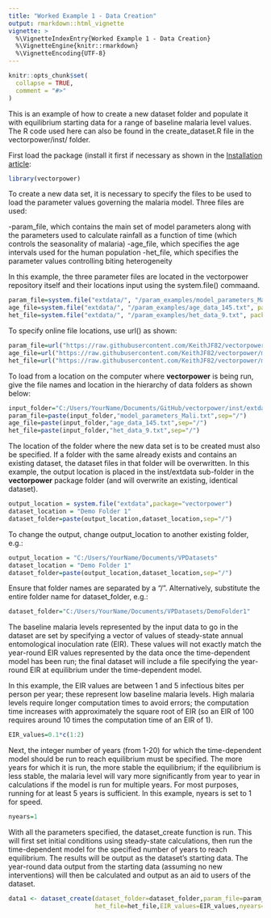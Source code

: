 ```yaml
---
title: "Worked Example 1 - Data Creation"
output: rmarkdown::html_vignette
vignette: >
  %\VignetteIndexEntry{Worked Example 1 - Data Creation}
  %\VignetteEngine{knitr::rmarkdown}
  %\VignetteEncoding{UTF-8}
---
```


```r
knitr::opts_chunk$set(
  collapse = TRUE,
  comment = "#>"
)
```

This is an example of how to create a new dataset folder and populate it with equilibrium starting data for a range of baseline malaria level values. The R code used here can also be found in the create_dataset.R file in the vectorpower/inst/ folder.

First load the package (install it first if necessary as shown in the [Installation article](https://keithjf82.github.io/vectorpower/articles/B_installation.html):

```r
library(vectorpower)
```

To create a new data set, it is necessary to specify the files to be used to load the parameter values governing the malaria model. Three files are used: 

-param_file, which contains the main set of model parameters along with the parameters used to calculate
rainfall as a function of time (which controls the seasonality of malaria)
-age_file, which specifies the age intervals used for the human population
-het_file, which specifies the parameter values controlling biting heterogeneity

In this example, the three parameter files are located in the vectorpower repository itself and their locations input using the system.file() commaand. 

```r
param_file=system.file("extdata/", "/param_examples/model_parameters_Mali.txt", package = 'vectorpower', mustWork = TRUE)
age_file=system.file("extdata/", "/param_examples/age_data_145.txt", package = 'vectorpower', mustWork = TRUE)
het_file=system.file("extdata/", "/param_examples/het_data_9.txt", package = 'vectorpower', mustWork = TRUE)
```

To specify online file locations, use url() as shown:

```r
param_file=url("https://raw.githubusercontent.com/KeithJF82/vectorpower/master/inst/extdata/param_examples/model_parameters_Mali.txt")
age_file=url("https://raw.githubusercontent.com/KeithJF82/vectorpower/master/inst/extdata/param_examples/age_data_145.txt")
het_file=url("https://raw.githubusercontent.com/KeithJF82/vectorpower/master/inst/extdata/param_examples/het_data_9.txt")
```

To load from a location on the computer where **vectorpower** is being run, give the file names and location in the hierarchy of data folders as shown below:

```r
input_folder="C:/Users/YourName/Documents/GitHub/vectorpower/inst/extdata/param_examples"
param_file=paste(input_folder,"model_parameters_Mali.txt",sep="/")
age_file=paste(input_folder,"age_data_145.txt",sep="/")
het_file=paste(input_folder,"het_data_9.txt",sep="/")
```

The location of the folder where the new data set is to be created must also be specified. If a folder with the same already exists and contains an existing dataset, the dataset files in that folder will be overwritten. In this example, the output location is placed in the inst/extdata sub-folder in the **vectorpower** package folder (and will overwrite an existing, identical dataset).

```r
output_location = system.file("extdata",package="vectorpower")
dataset_location = "Demo Folder 1"
dataset_folder=paste(output_location,dataset_location,sep="/")
```

To change the output, change output_location to another existing folder, e.g.:

```r
output_location = "C:/Users/YourName/Documents/VPDatasets"
dataset_location = "Demo Folder 1"
dataset_folder=paste(output_location,dataset_location,sep="/")
```

Ensure that folder names are separated by a "/". Alternatively, substitute the entire folder name for dataset_folder, e.g.:

```r
dataset_folder="C:/Users/YourName/Documents/VPDatasets/DemoFolder1"
```

The baseline malaria levels represented by the input data to go in the dataset are set by specifying a vector of values of steady-state annual entomological inoculation rate (EIR). These values will not exactly match the year-round EIR values represented by the data once the time-dependent model has been run; the final dataset will include a file specifying the year-round EIR at equilibrium under the time-dependent model.

In this example, the EIR values are between 1 and 5 infectious bites per person per year; these represent low baseline malaria levels. High malaria levels require longer computation times to avoid errors; the computation time increases with  approximately the square root of EIR (so an EIR of 100 requires around 10 times the computation time of an EIR of 1).

```r
EIR_values=0.1*c(1:2)
```

Next, the integer number of years (from 1-20) for which the time-dependent model should be run to reach equilibrium must be specified. The more years for which it is run, the more stable the equilibrium; if the equilibrium is less stable, the malaria level will vary more significantly from year to year in calculations if the model is run for multiple years. For most purposes, running for at least 5 years is sufficient. In this example, nyears is set to 1 for speed.

```r
nyears=1
```

With all the parameters specified, the dataset_create function is run. This will first set initial conditions using steady-state calculations, then run the time-dependent model for the specified number of years to reach equilibrium. The results will be output as the dataset's starting data. The year-round data output from the starting data (assuming no new interventions) will then be calculated and output as an aid to users of the dataset.

```r
data1 <- dataset_create(dataset_folder=dataset_folder,param_file=param_file,age_file=age_file,
                        het_file=het_file,EIR_values=EIR_values,nyears=nyears)
```

